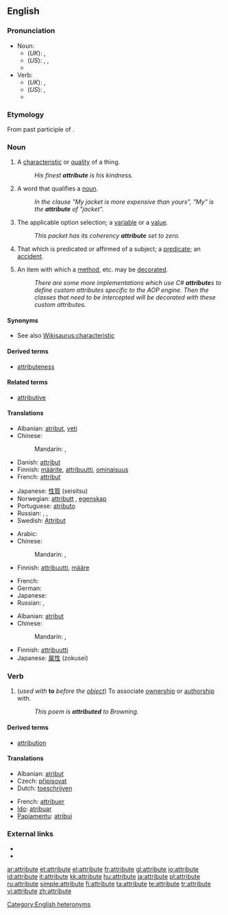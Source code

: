 {{wikipedia}}
==English==

===Pronunciation===
* Noun:
** (''UK''): {{IPA|/ˈætrɪbjuːt/}}, {{SAMPA|/"{trIbju:t/}}
** (''US''): {{enPR|ă'trĭ-byo͞ot}}, {{IPA|/ˈætrɪbjut/}}, {{SAMPA|/"{trIbjut/}}
** {{audio|en-us-attribute-noun.ogg|Audio (US)}}
* Verb:
** (''UK''): {{IPA|/æˈtrɪbjuːt/}}, {{SAMPA|/{"trIbju:t/}}
** (''US''): {{enPR|ă-trĭb'yo͞ot}}, {{IPA|/æˈtrɪbjut/}} {{SAMPA|/{"trIbjut/}}
** {{audio|en-us-attribute-verb.ogg|Audio (US)}}

===Etymology===
From {{etyl|la}} {{term|attributus}} past participle of {{term|attribuere}}.

===Noun===
{{en-noun}}

# A [[characteristic]] or [[quality]] of a thing.
#: ''His finest '''attribute''' is his kindness.''
# {{grammar}} A word that qualifies a [[noun]].
#: ''In the clause "My jacket is more expensive than yours", "My" is the '''attribute''' of "jacket".''
# {{computing}} The applicable option selection; a [[variable]] or a [[value]].
#: ''This packet has its coherency '''attribute''' set to zero.''
# {{logic}} That which is predicated or affirmed of a subject; a [[predicate]]; an [[accident]].<!--From Century 1911.-->
# {{computing}} An item with which a [[method]], etc. may be [[decorate]]d.
#: ''There are some more implementations which use C# '''attribute'''s to define custom attributes specific to the AOP engine. Then the classes that need to be intercepted will be decorated with these custom attributes.''

====Synonyms====
* See also [[Wikisaurus:characteristic]]

====Derived terms====
* [[attributeness]]

====Related terms====
* [[attributive]]

====Translations====
{{trans-top|characteristic or quality}}
* Albanian: [[atribut]], [[veti]]
* Chinese:
*: Mandarin: {{t|zh|屬性|sc=Hani}},  {{t|zh|属性|tr=shǔxìng|sc=Hani}}
* Danish: [[attribut]]
* Finnish: [[määrite]], [[attribuutti]], [[ominaisuus]]
* French: [[attribut]] {{m}}
{{trans-mid}}
* Japanese: [[性質]] (seisitsu)
* Norwegian: [[attributt]] {{m}}, [[egenskap]] {{m}}
* Portuguese: [[atributo]] {{m}}
* Russian: {{t|ru|свойство|n|tr=svójstvo|sc=Cyrl}},  {{t|ru|характерная черта|f|tr=xaraktérnaja čertá|sc=Cyrl}},  {{t|ru|атрибут|m|tr=atribút|sc=Cyrl}}
* Swedish: [[Attribut]]
{{trans-bottom}}

{{trans-top|grammar: word qualifying a noun}}
* Arabic: {{t|ar|ميزة|f|tr=miiza|sc=Arab}}
* Chinese:
*: Mandarin: {{t|zh|定語|sc=Hani}},  {{t|zh|定语|tr=dìngyǔ|sc=Hani}}
* Finnish: [[attribuutti]], [[määre]]
{{trans-mid}}
* French: {{t|fr|attribut|m}}
* German: {{t|de|Attribut|n}}
* Japanese: {{t|ja|限定詞|tr=げんていし, genteishi|sc=Jpan}}
* Russian: {{t|ru|определение|n|tr=opredelénije|sc=Cyrl}},  {{t|ru|атрибут|m|tr=atribút|sc=Cyrl}}
{{trans-bottom}}

{{trans-top|computing: the applicable option selection}}
* Albanian: [[atribut]]
* Chinese:
*: Mandarin: {{t|zh|屬性|sc=Hani}},  {{t|zh|属性|tr=shǔxìng|sc=Hani}}
{{trans-mid}}
* Finnish: [[attribuutti]]
* Japanese: [[属性]] (zokusei)
{{trans-bottom}}

===Verb===
{{en-verb|attribut|ing}}

# (''used with'' '''to''' ''before the [[object]]'') To associate [[ownership]] or [[authorship]] with.
#: ''This poem is '''attributed''' to Browning.''

====Derived terms====
* [[attribution]]

====Translations====
{{trans-top|to associate ownership or authorship with}}
* Albanian: [[atribut]]
* Czech: [[připisovat]]
* Dutch: [[toeschrijven]]
{{trans-mid}}
* French: [[attribuer]]
* [[Ido]]: [[atribuar]]
* [[Papiamentu]]: [[atribui]]
{{trans-bottom}}

===External links===
* {{R:Webster 1913}}
* {{R:Century 1911}}

[[Category:English heteronyms]]

[[ar:attribute]]
[[et:attribute]]
[[el:attribute]]
[[fr:attribute]]
[[gl:attribute]]
[[io:attribute]]
[[id:attribute]]
[[it:attribute]]
[[kk:attribute]]
[[hu:attribute]]
[[ja:attribute]]
[[pl:attribute]]
[[ru:attribute]]
[[simple:attribute]]
[[fi:attribute]]
[[ta:attribute]]
[[te:attribute]]
[[tr:attribute]]
[[vi:attribute]]
[[zh:attribute]]